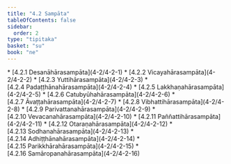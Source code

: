 ```yaml
---
title: "4.2 Sampāta"
tableOfContents: false
sidebar:
  order: 2
type: "tipitaka"
basket: "su"
book: "ne"
---
```



<DynamicBreadcrumb />



<TableOfContents book="ne" section="4.2">
* [4.2.1 Desanāhārasampāta](4-2/4-2-1)
* [4.2.2 Vicayahārasampāta](4-2/4-2-2)
* [4.2.3 Yuttihārasampāta](4-2/4-2-3)
* [4.2.4 Padaṭṭhānahārasampāta](4-2/4-2-4)
* [4.2.5 Lakkhaṇahārasampāta](4-2/4-2-5)
* [4.2.6 Catubyūhahārasampāta](4-2/4-2-6)
* [4.2.7 Āvaṭṭahārasampāta](4-2/4-2-7)
* [4.2.8 Vibhattihārasampāta](4-2/4-2-8)
* [4.2.9 Parivattanahārasampāta](4-2/4-2-9)
* [4.2.10 Vevacanahārasampāta](4-2/4-2-10)
* [4.2.11 Paññattihārasampāta](4-2/4-2-11)
* [4.2.12 Otaraṇahārasampāta](4-2/4-2-12)
* [4.2.13 Sodhanahārasampāta](4-2/4-2-13)
* [4.2.14 Adhiṭṭhānahārasampāta](4-2/4-2-14)
* [4.2.15 Parikkhārahārasampāta](4-2/4-2-15)
* [4.2.16 Samāropanahārasampāta](4-2/4-2-16)
</TableOfContents>